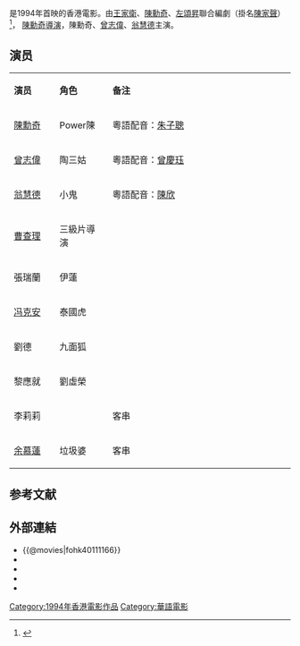 {{Infobox film
| name                          = 神探Power之問米追凶
| original_name <!-- 英文名 --> = ''{{lang|en|Oh! Yes Sir!}}''
|image=神探Power之問米追兇.jpg
|caption=電影海報
| director<!-- 导演 -->         = [[陳勳奇|陳勳奇]] 
| producer <!-- 監製 -->        =[[陳勳奇|陳勳奇]]
| writer  <!-- 编剧 -->         = [[王家衛|王家衛]]<br> [[陳勳奇|陳勳奇]]<br> [[左頌昇|左頌昇]]（掛名[[陳家聲|陳家聲]]）<ref>{{Cite web |url=http://yule.sohu.com/20080604/n257279606_2.shtml |title=存档副本 |access-date=2019-02-05 |archive-date=2019-02-07 |archive-url=https://web.archive.org/web/20190207015511/http://yule.sohu.com/20080604/n257279606_2.shtml |dead-url=no }}</ref>
| starring <!-- 主演 -->        = [[陳勳奇|陳勳奇]]<br> [[曾志偉|曾志偉]]<br> [[翁慧德|翁慧德]]
| music <!-- 配乐 -->           = Roel A. Garcia
| cinematography <!-- 摄影 -->  = 馬官華
| editing <!-- 剪接 -->         = 蕭楠
| distributor <!-- 发行商 -->   = 勳奇電影有限公司
| released  <!-- 上映日期 -->   = {{BHKG}}：{{Film date|1994|5|21}}
| runtime  <!-- 片长时间 -->    = 92分钟
| country  <!-- 产地 -->        = {{英屬香港電影}}
| language                      = 粤语
| budget  <!-- 预算花费 -->     =  
| gross  <!-- 票房 -->          = 906,887 HKD<ref>{{hkmdb title|7842}}</ref>
| imdb_id                       = tt0111166
}}
{{engname|《神探Power之問米追凶》|''Oh! Yes Sir!''}}是1994年首映的香港電影。由[[王家衛|王家衛]]、[[陳勳奇|陳勳奇]]、[[左頌昇|左頌昇]]聯合編劇（掛名[[陳家聲|陳家聲]]）<ref>{{Cite web |url=http://yule.sohu.com/20080604/n257279606_2.shtml |title=存档副本 |accessdate=2019-02-05 |archive-date=2019-02-07 |archive-url=https://web.archive.org/web/20190207015511/http://yule.sohu.com/20080604/n257279606_2.shtml |dead-url=no }}</ref>， [[陳勳奇|陳勳奇]][[導演|導演]]，陳勳奇、[[曾志偉|曾志偉]]、[[翁慧德|翁慧德]]主演。

== 演员 ==
{|class="wikitable " width="60%"
|- style="background:cornflowerblue; color:white" align=center
|style="width:10%"|'''演员'''||style="width:10%"|'''角色'''||style="width:40%"|'''备注'''
|-
| [[陳勳奇|陳勳奇]]   || Power陳 || 粵語配音：[[朱子聰|朱子聰]]
|-
| [[曾志偉|曾志偉]]   ||  陶三姑  || 粵語配音：[[曾慶珏|曾慶珏]]
|-
| [[翁慧德|翁慧德]]   ||  小鬼  || 粵語配音：[[陳欣_(配音員)|陳欣]]
|-
| [[曹查理|曹查理]]   ||   三級片導演  || 
|-
| 張瑞蘭   ||  伊蓮  || 
|-
|  [[冯克安|冯克安]]   ||  泰國虎  || 
|-
| 劉德  ||  九面狐  || 
|-
| 黎應就  ||  劉虛榮  || 
|-
| 李莉莉 ||    || 客串
|-
| [[余慕蓮|余慕蓮]] ||  垃圾婆  || 客串
|}

==参考文献==
{{reflist}}

== 外部連結 ==
*{{@movies|fohk40111166}}
*{{hkmdb title|7842}}
*{{douban}}
*{{rotten-tomatoes|oh_yes_sir}}
*{{imdb title|0111166}}

[[Category:1994年香港電影作品|Category:1994年香港電影作品]]
[[Category:華語電影|Category:華語電影]]